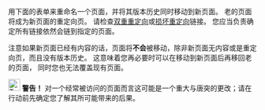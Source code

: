 用下面的表单来重命名一个页面，并将其版本历史同时移动到新页面。
老的页面将成为新页面的重定向页。
请检查[[Special:DoubleRedirects|双重重定向]]或[[Special:BrokenRedirects|损坏重定向]]链接。
您应当负责确定所有链接依然会链到指定的页面。

注意如果新页面已经有内容的话，页面将'''不会'''被移动，除非新页面无内容或是重定向页，而且没有版本历史。
这意味着您再必要时可以在移动到新页面后再移回老的页面，
同时您也无法覆盖现有页面。

<div class="mw-message-box mw-message-box-warning">[[File:Twemoji_26a0.svg|24px]] '''警告！'''
对一个经常被访问的页面而言这可能是一个重大与唐突的更改；请在行动前先确定您了解其所可能带来的后果。</div>